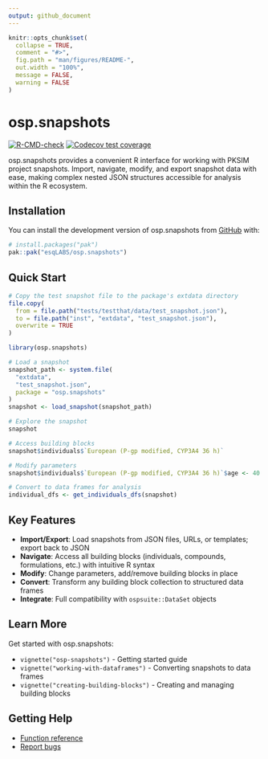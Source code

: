 ```yaml
---
output: github_document
---
```


```r
knitr::opts_chunk$set(
  collapse = TRUE,
  comment = "#>",
  fig.path = "man/figures/README-",
  out.width = "100%",
  message = FALSE,
  warning = FALSE
)
```

# osp.snapshots

<!-- badges: start -->
[![R-CMD-check](https://github.com/esqLABS/osp.snapshots/actions/workflows/R-CMD-check.yaml/badge.svg)](https://github.com/esqLABS/osp.snapshots/actions/workflows/R-CMD-check.yaml)
[![Codecov test coverage](https://codecov.io/gh/esqLABS/osp.snapshots/graph/badge.svg)](https://app.codecov.io/gh/esqLABS/osp.snapshots)
<!-- badges: end -->

osp.snapshots provides a convenient R interface for working with PKSIM project snapshots. Import, navigate, modify, and export snapshot data with ease, making complex nested JSON structures accessible for analysis within the R ecosystem.

## Installation

You can install the development version of osp.snapshots from [GitHub](https://github.com/) with:

```r
# install.packages("pak")
pak::pak("esqLABS/osp.snapshots")
```

## Quick Start

```r
# Copy the test snapshot file to the package's extdata directory
file.copy(
  from = file.path("tests/testthat/data/test_snapshot.json"),
  to = file.path("inst", "extdata", "test_snapshot.json"),
  overwrite = TRUE
)
```

```r
library(osp.snapshots)

# Load a snapshot
snapshot_path <- system.file(
  "extdata",
  "test_snapshot.json",
  package = "osp.snapshots"
)
snapshot <- load_snapshot(snapshot_path)

# Explore the snapshot
snapshot

# Access building blocks
snapshot$individuals$`European (P-gp modified, CYP3A4 36 h)`

# Modify parameters
snapshot$individuals$`European (P-gp modified, CYP3A4 36 h)`$age <- 40

# Convert to data frames for analysis
individual_dfs <- get_individuals_dfs(snapshot)
```

## Key Features

- **Import/Export**: Load snapshots from JSON files, URLs, or templates; export back to JSON
- **Navigate**: Access all building blocks (individuals, compounds, formulations, etc.) with intuitive R syntax
- **Modify**: Change parameters, add/remove building blocks in place
- **Convert**: Transform any building block collection to structured data frames
- **Integrate**: Full compatibility with `ospsuite::DataSet` objects

## Learn More

Get started with osp.snapshots:

- `vignette("osp-snapshots")` - Getting started guide
- `vignette("working-with-dataframes")` - Converting snapshots to data frames
- `vignette("creating-building-blocks")` - Creating and managing building blocks

## Getting Help

- [Function reference](https://esqlabs.github.io/osp.snapshots/reference/)
- [Report bugs](https://github.com/esqLABS/osp.snapshots/issues)
